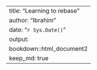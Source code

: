 ---
title: "Learning to rebase"
author: "Ibrahim"
date: "`r Sys.Date()`"
output:
  bookdown::html_document2
keep_md: true
---